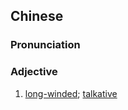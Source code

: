 {{also|长气}}
==Chinese==
{{zh-forms|s=长气}}

===Pronunciation===
{{zh-pron
|c=coeng4 hei3
|cat=a
}}

===Adjective===
{{zh-adj}}

# {{lb|zh|Cantonese}} [[long-winded]]; [[talkative]]

{{zh-cat|Talking}}